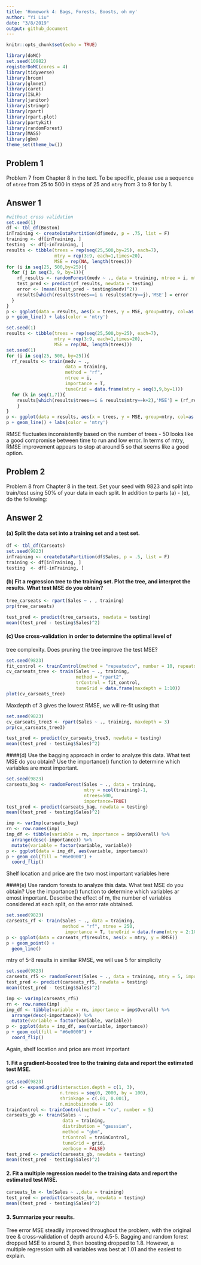```yaml
---
title: 'Homework 4: Bags, Forests, Boosts, oh my'
author: "Yi Liu"
date: "3/8/2019"
output: github_document
---
```


```r
knitr::opts_chunk$set(echo = TRUE)
```

```r
library(doMC)
set.seed(10982)
registerDoMC(cores = 4)
library(tidyverse)
library(broom)
library(glmnet)
library(caret)
library(ISLR)
library(janitor)
library(stringr)
library(rpart)
library(rpart.plot)
library(partykit)
library(randomForest)
library(MASS)
library(gbm)
theme_set(theme_bw())
```
## Problem 1

Problem 7 from Chapter 8 in the text. To be specific, please use a sequence of
`ntree` from 25 to 500 in steps of 25 and `mtry` from 3 to 9 for by 1. 

## Answer 1

```r
#without cross validation
set.seed(1)
df <- tbl_df(Boston)
inTraining <- createDataPartition(df$medv, p = .75, list = F)
training <- df[inTraining, ]
testing  <- df[-inTraining, ]
results <- tibble(trees = rep(seq(25,500,by=25), each=7),
                  mtry = rep(3:9, each=1,times=20),
                  MSE = rep(NA, length(trees)))
for (i in seq(25, 500,by=25)){
  for (j in seq(3, 9, by=1)){
    rf_results <- randomForest(medv ~ ., data = training, ntree = i, mtry=j)
    test_pred <- predict(rf_results, newdata = testing)
    error <- (mean((test_pred - testing$medv)^2))
    results[which(results$trees==i & results$mtry==j),'MSE'] = error
  }
}
p <- ggplot(data = results, aes(x = trees, y = MSE, group=mtry, col=as.factor(mtry)))
p + geom_line() + labs(color = 'mtry')
```

```r
set.seed(1)
results <- tibble(trees = rep(seq(25,500,by=25), each=7),
                  mtry = rep(3:9, each=1,times=20),
                  MSE = rep(NA, length(trees)))
set.seed(1)
for (i in seq(25, 500, by=25)){
  rf_results <- train(medv ~ ., 
                      data = training,
                      method = "rf",
                      ntree = i,
                      importance = T,
                      tuneGrid = data.frame(mtry = seq(3,9,by=1)))
  for (k in seq(1,7)){
    results[which(results$trees==i & results$mtry==k+2),'MSE'] = (rf_results$results$RMSE[k])^2
    }
}
p <- ggplot(data = results, aes(x = trees, y = MSE, group=mtry, col=as.factor(mtry)))
p + geom_line() + labs(color = 'mtry')
```

RMSE fluctuates inconsistently based on the number of trees - 50 looks like a good compromise between time to run and low error. In terms of mtry, RMSE improvement appears to stop at around 5 so that seems like a good option.


## Problem 2
Problem 8 from Chapter 8 in the text. Set your seed with 9823 and split into 
train/test using 50\% of your data in each split. In addition to 
parts (a) - (e), do the following:

## Answer 2

#### (a) Split the data set into a training set and a test set.

```r
df <- tbl_df(Carseats)
set.seed(9823)
inTraining <- createDataPartition(df$Sales, p = .5, list = F)
training <- df[inTraining, ]
testing  <- df[-inTraining, ]
```

#### (b) Fit a regression tree to the training set. Plot the tree, and interpret the results. What test MSE do you obtain?

```r
tree_carseats <- rpart(Sales ~ . , training)
prp(tree_carseats)
```
```r
test_pred <- predict(tree_carseats, newdata = testing)
mean((test_pred - testing$Sales)^2)
```


#### (c) Use cross-validation in order to determine the optimal level of
tree complexity. Does pruning the tree improve the test MSE?

```r
set.seed(9823)
fit_control <- trainControl(method = "repeatedcv", number = 10, repeats = 10)
cv_carseats_tree <- train(Sales ~ ., training, 
                          method = "rpart2", 
                          trControl = fit_control, 
                          tuneGrid = data.frame(maxdepth = 1:10))
plot(cv_carseats_tree)
```

Maxdepth of 3 gives the lowest RMSE, we will re-fit using that

```r
set.seed(9823)
cv_carseats_tree3 <- rpart(Sales ~ ., training, maxdepth = 3)
prp(cv_carseats_tree3)
```
```r
test_pred <- predict(cv_carseats_tree3, newdata = testing)
mean((test_pred - testing$Sales)^2)
```

####(d) Use the bagging approach in order to analyze this data. What test MSE do you obtain? Use the importance() function to determine which variables are most important.

```r
set.seed(9823)
carseats_bag <- randomForest(Sales ~ ., data = training, 
                             mtry = ncol(training)-1,
                             ntrees=500,
                             importance=TRUE)
test_pred <- predict(carseats_bag, newdata = testing)
mean((test_pred - testing$Sales)^2)
```


```r
imp <- varImp(carseats_bag)
rn <- row.names(imp)
imp_df <- tibble(variable = rn, importance = imp$Overall) %>%
  arrange(desc(-importance)) %>%
  mutate(variable = factor(variable, variable))
p <- ggplot(data = imp_df, aes(variable, importance))
p + geom_col(fill = "#6e0000") +
  coord_flip()
```

Shelf location and price are the two most important variables here

####(e) Use random forests to analyze this data. What test MSE do you obtain? Use the importance() function to determine which variables ar emost important. Describe the effect of m, the number of variables considered at each split, on the error rate obtained.

```r
set.seed(9823)
carseats_rf <- train(Sales ~ ., data = training,
                     method = "rf", ntree = 250,
                      importance = T, tuneGrid = data.frame(mtry = 2:10))
p <- ggplot(data = carseats_rf$results, aes(x = mtry, y = RMSE))
p + geom_point() +
  geom_line()
```

mtry of 5-8 results in similiar RMSE, we will use 5 for simplicity

```r
set.seed(9823)
carseats_rf5 <- randomForest(Sales ~ ., data = training, mtry = 5, importance = TRUE)
test_pred <- predict(carseats_rf5, newdata = testing)
mean((test_pred - testing$Sales)^2)
```


```r
imp <- varImp(carseats_rf5)
rn <- row.names(imp)
imp_df <- tibble(variable = rn, importance = imp$Overall) %>%
  arrange(desc(-importance)) %>%
  mutate(variable = factor(variable, variable))
p <- ggplot(data = imp_df, aes(variable, importance))
p + geom_col(fill = "#6e0000") +
  coord_flip()
```

Again, shelf location and price are most important


#### 1. Fit a gradient-boosted tree to the training data and report the estimated test MSE. 

```r
set.seed(9823)
grid <- expand.grid(interaction.depth = c(1, 3), 
                    n.trees = seq(0, 2000, by = 100),
                    shrinkage = c(.01, 0.001),
                    n.minobsinnode = 10)
trainControl <- trainControl(method = "cv", number = 5)
carseats_gb <- train(Sales ~ ., 
                     data = training,
                     distribution = "gaussian", 
                     method = "gbm",
                     trControl = trainControl, 
                     tuneGrid = grid,
                     verbose = FALSE)
test_pred <- predict(carseats_gb, newdata = testing)
mean((test_pred - testing$Sales)^2)
```


#### 2. Fit a multiple regression model to the training data and report the estimated test MSE.

```r
carseats_lm <- lm(Sales ~ .,data = training)
test_pred <- predict(carseats_lm, newdata = testing)
mean((test_pred - testing$Sales)^2)
```


#### 3. Summarize your results. 

Tree error MSE steadily improved throughout the problem, with the original tree & cross-validation of depth around 4.5-5. Bagging and random forest dropped MSE to around 3, then boosting dropped to 1.8. However, a multiple regression with all variables was best at 1.01 and the easiest to explain.



